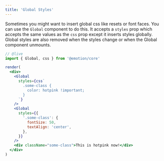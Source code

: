 ```yaml
---
title: 'Global Styles'
---
```


Sometimes you might want to insert global css like resets or font faces. You can use the `Global` component to do this. It accepts a `styles` prop which accepts the same values as the `css` prop except it inserts styles globally. Global styles are also removed when the styles change or when the Global component unmounts.

```jsx
// @live
import { Global, css } from '@emotion/core'

render(
  <div>
    <Global
      styles={css`
        .some-class {
          color: hotpink !important;
        }
      `}
    />
    <Global
      styles={{
        '.some-class': {
          fontSize: 50,
          textAlign: 'center',
        },
      }}
    />
    <div className="some-class">This is hotpink now!</div>
  </div>
)
```
